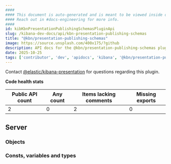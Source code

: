 ```yaml
---
####
#### This document is auto-generated and is meant to be viewed inside our experimental, new docs system.
#### Reach out in #docs-engineering for more info.
####
id: kibKbnPresentationPublishingSchemasPluginApi
slug: /kibana-dev-docs/api/kbn-presentation-publishing-schemas
title: "@kbn/presentation-publishing-schemas"
image: https://source.unsplash.com/400x175/?github
description: API docs for the @kbn/presentation-publishing-schemas plugin
date: 2025-10-25
tags: ['contributor', 'dev', 'apidocs', 'kibana', '@kbn/presentation-publishing-schemas']
---
```




Contact [@elastic/kibana-presentation](https://github.com/orgs/elastic/teams/kibana-presentation) for questions regarding this plugin.

**Code health stats**

| Public API count  | Any count | Items lacking comments | Missing exports |
|-------------------|-----------|------------------------|-----------------|
| 2 | 0 | 2 | 0 |

## Server

### Objects
<DocDefinitionList data={kbnPresentationPublishingSchemasObj.server.objects}/>

### Consts, variables and types
<DocDefinitionList data={kbnPresentationPublishingSchemasObj.server.misc}/>

